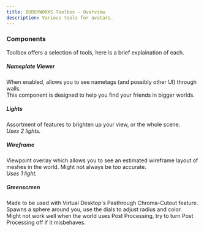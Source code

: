 ```yaml
---
title: BUDDYWORKS Toolbox - Overview
description: Various tools for avatars.
---
```


### Components

Toolbox offers a selection of tools, here is a brief explaination of each.

##### Nameplate Viewer
When enabled, allows you to see nametags (and possibly other UI) through walls.  
This component is designed to help you find your friends in bigger worlds.

##### Lights
Assortment of features to brighten up your view, or the whole scene.  
*Uses 2 lights.*

##### Wireframe
Viewpoint overlay which allows you to see an estimated wireframe layout of meshes in the world.
Might not always be too accurate.  
*Uses 1 light.*

##### Greenscreen
Made to be used with Virtual Desktop's Pasthrough Chroma-Cutout feature.  
Spawns a sphere around you, use the dials to adjust radius and color.  
Might not work well when the world uses Post Processing, try to turn Post Processing off if it misbehaves.